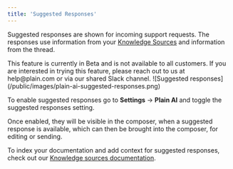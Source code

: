 ```yaml
---
title: 'Suggested Responses'
---
```

Suggested responses are shown for incoming support requests. The responses use information from your [Knowledge Sources](/plain-ai/knowledge-sources) and information from the thread.

<Info>
This feature is currently in Beta and is not available to all customers. If you are interested in trying this feature, please reach out to us at help@plain.com or via our shared Slack channel.
</Info>

<Frame>![Suggested responses](/public/images/plain-ai-suggested-responses.png)</Frame>

To enable suggested responses go to **Settings** → **Plain AI** and toggle the suggested responses setting.

Once enabled, they will be visible in the composer, when a suggested response is available, which can then be brought into the composer, for editing or sending.


To index your documentation and add context for suggested responses, check out our [Knowledge sources documentation](/plain-ai/knowledge-sources).



